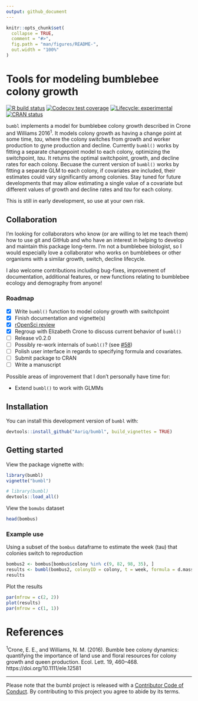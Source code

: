 ```yaml
---
output: github_document
---
```


<!-- README.md is generated from README.Rmd. Please edit that file -->

```r
knitr::opts_chunk$set(
  collapse = TRUE,
  comment = "#>",
  fig.path = "man/figures/README-",
  out.width = "100%"
)
```
# Tools for modeling bumblebee colony growth

<!-- badges: start -->
[![R build status](https://github.com/Aariq/bumbl/workflows/R-CMD-check/badge.svg)](https://github.com/Aariq/bumbl/actions)
[![Codecov test coverage](https://codecov.io/gh/Aariq/bumbl/branch/master/graph/badge.svg)](https://codecov.io/gh/Aariq/bumbl?branch=master)
[![Lifecycle: experimental](https://img.shields.io/badge/lifecycle-experimental-orange.svg)](https://www.tidyverse.org/lifecycle/#experimental)
[![CRAN status](https://www.r-pkg.org/badges/version/bumbl)](https://CRAN.R-project.org/package=bumbl)

<!-- badges: end -->

`bumbl` implements a model for bumblebee colony growth described in Crone and Williams 2016^1^. It models colony growth as having a change point at some time, *tau*, where the colony switches from growth and worker production to gyne production and decline.  Currently `bumbl()` works by fitting a separate changepoint model to each colony, optimizing the switchpoint, *tau*. It returns the optimal switchpoint, growth, and decline rates for each colony. Becuase the current version of `bumbl()` works by fitting a separate GLM to each colony, if covariates are included, their estimates could vary significantly among colonies.  Stay tuned for future developments that may allow estimating a single value of a covariate but different values of growth and decline rates and *tau* for each colony.

This is still in early development, so use at your own risk. 

## Collaboration

I'm looking for collaborators who know (or are willing to let me teach them) how to use git and GitHub and who have an interest in helping to develop and maintain this package long-term.  I'm not a bumblebee biologist, so I would especially love a collaborator who works on bumblebees or other organisms with a similar growth, switch, decline lifecycle.

I also welcome contributions including bug-fixes, improvement of documentation, additional features, or new functions relating to bumblebee ecology and demography from anyone!

### Roadmap

  - [x] Write `bumbl()` function to model colony growth with switchpoint
  - [x] Finish documentation and vignette(s)
  - [x] [rOpenSci
    review](https://github.com/ropenscilabs/statistical-software-review/issues/2)
  - [x] Regroup with Elizabeth Crone to discuss current behavior of `bumbl()`
  - [ ] Release v0.2.0
  - [ ] Possibly re-work internals of `bumbl()`? (see [#58](https://github.com/Aariq/bumbl/issues/58))
  - [ ] Polish user interface in regards to specifying formula and covariates.
  - [ ] Submit package to CRAN
  - [ ] Write a manuscript
  
Possible areas of improvement that I don't personally have time for:

- Extend `bumbl()` to work with GLMMs


## Installation

You can install this development version of `bumbl` with:

``` r
devtools::install_github("Aariq/bumbl", build_vignettes = TRUE)
```

## Getting started

View the package vignette with:

``` r
library(bumbl)
vignette("bumbl")
```
```r
# library(bumbl)
devtools::load_all()
```

View the `bomubs` dataset

```r
head(bombus)
```

### Example use

Using a subset of the `bombus` dataframe to estimate the week (tau) that colonies switch to reproduction

```r
bombus2 <- bombus[bombus$colony %in% c(9, 82, 98, 35), ]
results <- bumbl(bombus2, colonyID = colony, t = week, formula = d.mass ~ week)
results
```

Plot the results

```r
par(mfrow = c(2, 2))
plot(results)
par(mfrow = c(1, 1))
```


# References
^1^Crone, E. E., and Williams, N. M. (2016). Bumble bee colony dynamics: quantifying the importance of land use and floral resources for colony growth and queen production. Ecol. Lett. 19, 460–468. https://doi.org/10.1111/ele.12581


---


Please note that the bumbl project is released with a
[Contributor Code of Conduct](CODE_OF_CONDUCT.md). By contributing to this
project you agree to abide by its terms.

